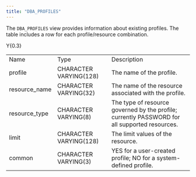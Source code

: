 ```yaml
---
title: "DBA_PROFILES"
---
```


The `DBA_PROFILES` view provides information about existing profiles. The table includes a row for each profile/resource combination.

<div class="tabularcolumns">

Y{0.3}

</div>

|                |                        |                                                                                               |
| -------------- | ---------------------- | --------------------------------------------------------------------------------------------- |
| Name           | Type                   | Description                                                                                   |
| profile        | CHARACTER VARYING(128) | The name of the profile.                                                                      |
| resource_name | CHARACTER VARYING(32)  | The name of the resource associated with the profile.                                         |
| resource_type | CHARACTER VARYING(8)   | The type of resource governed by the profile; currently PASSWORD for all supported resources. |
| limit          | CHARACTER VARYING(128) | The limit values of the resource.                                                             |
| common         | CHARACTER VARYING(3)   | YES for a user-created profile; NO for a system-defined profile.                              |
